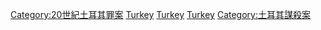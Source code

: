 {{Category pair||21世紀土耳其謀殺案}}
[[Category:20世紀土耳其罪案|Category:20世紀土耳其罪案]]
[[Category:20世紀各國謀殺案|Turkey]]
[[Category:20世紀亞洲謀殺案|Turkey]]
[[Category:20世紀歐洲謀殺案|Turkey]]
[[Category:土耳其謀殺案|Category:土耳其謀殺案]]